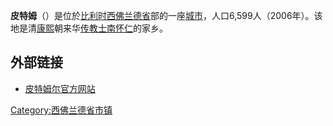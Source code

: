{{Unreferenced|time=2018-08-17T13:54:16+00:00}}
{{Infobox settlement
| name = {{PAGENAME}}
| native_name = {{lang|nl|Pittem}}
| image_skyline = File:Pittem, de Onze Lieve Vrouwkerk oeg211770 foto1 2013-05-12 13.59.jpg
| image_map = PittemLocatie.png
| map_caption = {{PAGENAME}}在[[西佛蘭德省|西佛蘭德省]]的位置
| imagesize = 250px
| image_caption = 教堂
| image_flag = File:Pittem vlag.svg
| image_shield = File:Blason ville be Pittem.svg
| pushpin_map = Belgium
| pushpin_label_position = right
| pushpin_map_caption = {{PAGENAME}}在[[比利時|比利時]]的位置
| settlement_type = [[市鎮_(比利時)|市鎮]]
| subdivision_type = 國家
| subdivision_name = {{BEL}}
| subdivision_type1 = 地區
| subdivision_name1 = {{flag|Flanders}}
| subdivision_type2 = [[比利時行政區劃|省]]
| subdivision_name2 = [[西佛蘭德省|西佛蘭德省]]
| subdivision_type3 = 區
| subdivision_name3 = [[蒂爾特區|蒂爾特區]]
| leader_title = 市長
| leader_name = Ivan Delaere
| leader_party = [[基督教民主和弗拉芒|基督教民主和弗拉芒]]
| established_title = 建立
| established_date = 
| established_title2 = 城市地位
| established_date2 = 
| elevation_m =
| area_total_km2 = 34.68
| population_total = 6717
| population_as_of = 2020年1月1日
| population_density_km2 = auto
| timezone =[[歐洲中部時間|歐洲中部時間]]
| utc_offset = +1
| timezone_DST = [[歐洲中部夏令時間|歐洲中部夏令時間]]
| utc_offset_DST = +2
| coordinates = {{coord|50.9942781|3.2666707|region:BE|display=inline,title}}
| population_demonym = 
| postal_code = 8740
| area_code = +31 51
| blank_name =
| blank_info = 
| website = {{url|www.pittem.be}} }}
'''皮特姆'''（{{lang-nl|Pittem}}）是位於[[比利时|比利时]][[西佛兰德省|西佛兰德省]]部的一座[[城市|城市]]，人口6,599人（2006年）。该地是清[[康熙|康熙]]朝来华[[传教士|传教士]][[南怀仁|南怀仁]]的家乡。

==外部链接==
*[http://www.pittem.be/ 皮特姆尔官方网站] {{Wayback|url=http://www.pittem.be/ |date=20090527060142 }}

{{西佛兰德省市区}}

{{DEFAULTSORT:Pittem}}
{{Belgium-geo-stub}}

[[Category:西佛兰德省市镇|Category:西佛兰德省市镇]]